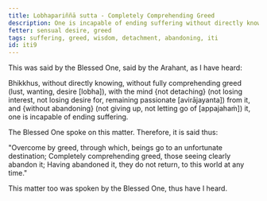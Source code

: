 ```yaml
---
title: Lobhapariññā sutta - Completely Comprehending Greed
description: One is incapable of ending suffering without directly knowing, not completely comprehending greed, without the mind not detaching from it and without abandoning it. One is capable of ending suffering by directly knowing, by fully comprehending greed, with the mind detaching from it, and by abandoning it.
fetter: sensual desire, greed
tags: suffering, greed, wisdom, detachment, abandoning, iti
id: iti9
---
```


This was said by the Blessed One, said by the Arahant, as I have heard:

Bhikkhus, without directly knowing, without fully comprehending greed (lust, wanting, desire [lobha]), with the mind \{not detaching} (not losing interest, not losing desire for, remaining passionate [avirājayanta]) from it, and \{without abandoning} (not giving up, not letting go of [appajahaṁ]) it, one is incapable of ending suffering.

The Blessed One spoke on this matter. Therefore, it is said thus:

"Overcome by greed, through which,
beings go to an unfortunate destination;
Completely comprehending greed,
those seeing clearly abandon it;
Having abandoned it, they do not return,
to this world at any time."

This matter too was spoken by the Blessed One, thus have I heard.